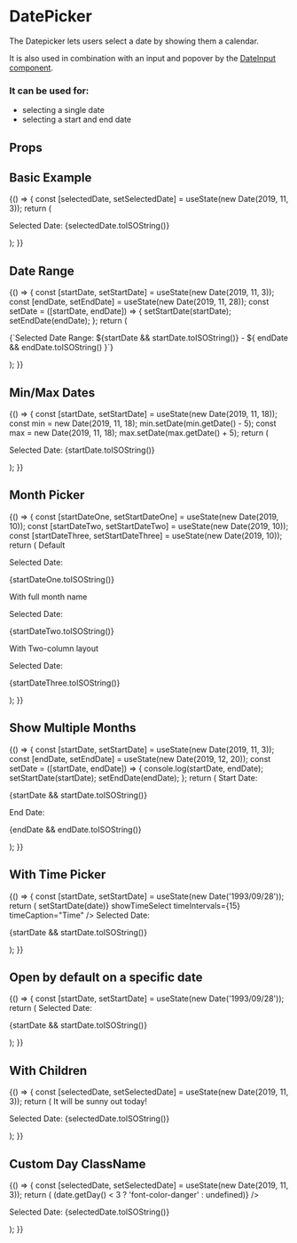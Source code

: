 
<Meta title="Components/DatePicker/Overview" component={DatePicker} />

# DatePicker

The Datepicker lets users select a date by showing them a calendar.

It is also used in combination with an input and popover by the [DateInput component](/?path=/docs/components-dateinput-overview--basic-usage).

### It can be used for:

- selecting a single date
- selecting a start and end date

## Props

<ArgsTable of={DatePicker} />

## Basic Example

<Canvas>
  <Story name="Basic Example">
    {() => {
      const [selectedDate, setSelectedDate] = useState(new Date(2019, 11, 3));
      return (
        <Box childGap="md">
          <DatePicker onChange={setSelectedDate} selected={selectedDate} />
          <p>Selected Date: {selectedDate.toISOString()}</p>
        </Box>
      );
    }}
  </Story>
</Canvas>

## Date Range

<Canvas>
  <Story name="Date Range">
    {() => {
      const [startDate, setStartDate] = useState(new Date(2019, 11, 3));
      const [endDate, setEndDate] = useState(new Date(2019, 11, 28));
      const setDate = ([startDate, endDate]) => {
        setStartDate(startDate);
        setEndDate(endDate);
      };
      return (
        <Box childGap="md">
          <DatePicker
            onChange={setDate}
            selected={startDate}
            startDate={startDate}
            endDate={endDate}
            selectsRange
          />
          <p>
            {`Selected Date Range: ${startDate && startDate.toISOString()} - ${
              endDate && endDate.toISOString()
            }`}
          </p>
        </Box>
      );
    }}
  </Story>
</Canvas>

## Min/Max Dates

<Canvas>
  <Story name="Min/max Dates">
    {() => {
      const [startDate, setStartDate] = useState(new Date(2019, 11, 18));
      const min = new Date(2019, 11, 18);
      min.setDate(min.getDate() - 5);
      const max = new Date(2019, 11, 18);
      max.setDate(max.getDate() + 5);
      return (
        <Box childGap="md">
          <DatePicker selected={startDate} onChange={setStartDate} minDate={min} maxDate={max} />
          <p>Selected Date: {startDate.toISOString()}</p>
        </Box>
      );
    }}
  </Story>
</Canvas>

## Month Picker

<Canvas>
  <Story name="Month Picker">
    {() => {
      const [startDateOne, setStartDateOne] = useState(new Date(2019, 10));
      const [startDateTwo, setStartDateTwo] = useState(new Date(2019, 10));
      const [startDateThree, setStartDateThree] = useState(new Date(2019, 10));
      return (
        <Box display="flex" direction="row" childGap="md">
          <Box childGap="md" display="flex" direction="column" alignItems="center" width="33">
            <Heading size="md">Default</Heading>
            <DatePicker selected={startDateOne} onChange={setStartDateOne} showMonthYearPicker />
            <p>Selected Date:</p>
            <p style={{ fontSize: '0.8rem' }}>{startDateOne.toISOString()}</p>
          </Box>
          <Box childGap="md" display="flex" direction="column" alignItems="center" width="33">
            <Heading size="md">With full month name</Heading>
            <DatePicker
              selected={startDateTwo}
              onChange={setStartDateTwo}
              showMonthYearPicker
              showFullMonthYearPicker
            />
            <p>Selected Date:</p>
            <p style={{ fontSize: '0.8rem' }}>{startDateTwo.toISOString()}</p>
          </Box>
          <Box childGap="md" display="flex" direction="column" alignItems="center" width="33">
            <Heading size="md">With Two-column layout</Heading>
            <DatePicker
              selected={startDateThree}
              onChange={setStartDateThree}
              showMonthYearPicker
              showFullMonthYearPicker
              showTwoColumnMonthYearPicker
            />
            <p>Selected Date:</p>
            <p style={{ fontSize: '0.8rem' }}>{startDateThree.toISOString()}</p>
          </Box>
        </Box>
      );
    }}
  </Story>
</Canvas>

## Show Multiple Months

<Canvas>
  <Story name="Multiple Months">
    {() => {
      const [startDate, setStartDate] = useState(new Date(2019, 11, 3));
      const [endDate, setEndDate] = useState(new Date(2019, 12, 20));
      const setDate = ([startDate, endDate]) => {
        console.log(startDate, endDate);
        setStartDate(startDate);
        setEndDate(endDate);
      };
      return (
        <Box childGap="md">
          <DatePicker
            onChange={setDate}
            selected={startDate}
            startDate={startDate}
            endDate={endDate}
            selectsRange
            monthsShown={2}
          />
          Start Date: <p style={{ fontSize: '0.75rem ' }}>{startDate && startDate.toISOString()}</p>
          End Date:<p style={{ fontSize: '0.75rem ' }}>{endDate && endDate.toISOString()}</p>
        </Box>
      );
    }}
  </Story>
</Canvas>

## With Time Picker

<Canvas>
  <Story name="With Time Picker">
    {() => {
      const [startDate, setStartDate] = useState(new Date('1993/09/28'));
      return (
        <Box childGap="md">
          <DatePicker
            selected={startDate}
            onChange={date => setStartDate(date)}
            showTimeSelect
            timeIntervals={15}
            timeCaption="Time"
          />
          Selected Date: <p style={{ fontSize: '0.75rem ' }}>{startDate && startDate.toISOString()}</p>
        </Box>
      );
    }}
  </Story>
</Canvas>

## Open by default on a specific date

<Canvas>
  <Story name="Open on Date">
    {() => {
      const [startDate, setStartDate] = useState(new Date('1993/09/28'));
      return (
        <Box childGap="md">
          <DatePicker
            onChange={setStartDate}
            selected={startDate}
            openToDate={new Date('1993/09/28')}
          />
          Selected Date: <p style={{ fontSize: '0.75rem ' }}>{startDate && startDate.toISOString()}</p>
        </Box>
      );
    }}
  </Story>
</Canvas>

## With Children

<Canvas>
  <Story name="With Children">
    {() => {
      const [selectedDate, setSelectedDate] = useState(new Date(2019, 11, 3));
      return (
        <Box childGap="md">
          <DatePicker onChange={setSelectedDate} selected={selectedDate}>
            <Box display="block" style={{ textAlign: 'center' }} color="primary">
              It will be sunny out today!
            </Box>
          </DatePicker>
          <p>Selected Date: {selectedDate.toISOString()}</p>
        </Box>
      );
    }}
  </Story>
</Canvas>

## Custom Day ClassName

<Canvas>
  <Story name="Day Classname">
    {() => {
      const [selectedDate, setSelectedDate] = useState(new Date(2019, 11, 3));
      return (
        <Box childGap="md">
          <DatePicker
            onChange={setSelectedDate}
            selected={selectedDate}
            dayClassName={date => (date.getDay() < 3 ? 'font-color-danger' : undefined)}
          />
          <p>Selected Date: {selectedDate.toISOString()}</p>
        </Box>
      );
    }}
  </Story>
</Canvas>
